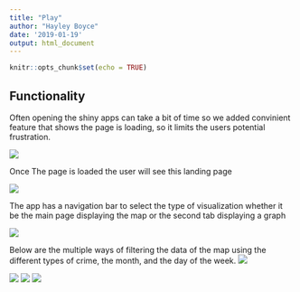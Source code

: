```yaml
---
title: "Play"
author: "Hayley Boyce"
date: '2019-01-19'
output: html_document
---
```


```r
knitr::opts_chunk$set(echo = TRUE)
```

## Functionality 

Often opening the shiny apps can take a bit of time so we added convinient feature that shows the page is loading, so it limits the users potential frustration. 

![](../img/milestone_screenshots/screen_shot_load.png)


Once The page is loaded the user will see this landing page

![](../img/milestone_screenshots/screen_shot_land.png)


The app has a navigation bar to select the type of visualization whether it be the main page displaying the map or the second tab displaying a graph

![](../img/milestone_screenshots/screen_shot_navpanel.png)


Below are the multiple ways of filtering the data of the map using the different types of crime, the month, and the day of the week. 
![](../img/milestone_screenshots/screen_shot_bar.png)


![](../img/milestone_screenshots/screen_shot_crimefilter.png) ![](../img/milestone_screenshots/screen_shot_monthfilter.png) ![](../img/milestone_screenshots/screen_shot_weekfilter.png)

